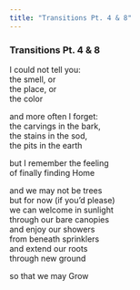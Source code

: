 ```yaml
---
title: "Transitions Pt. 4 & 8"
---
```


### Transitions Pt. 4 & 8

I could not tell you:<br>
the smell, or<br>
the place, or<br>
the color<br>

and more often I forget:<br>
the carvings in the bark,<br>
the stains in the sod,<br>
the pits in the earth<br>

but I remember the feeling<br>
of finally finding Home<br>

and we may not be trees<br>
but for now (if you'd please)<br>
we can welcome in sunlight<br>
through our bare canopies<br>
and enjoy our showers<br>
from beneath sprinklers<br>
and extend our roots<br>
through new ground<br>

so that we may Grow<br>

<br>
